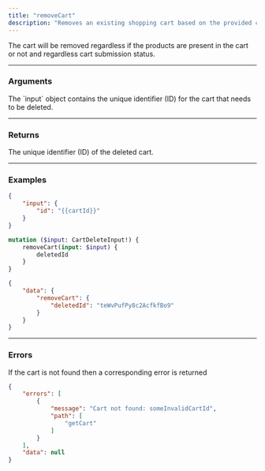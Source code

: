 ```yaml
---
title: "removeCart"
description: "Removes an existing shopping cart based on the provided cart ID. It allows users to remove a cart that is no longer needed or relevant."
---
```


<Warning> The cart will be removed regardless if the products are present in the cart or not and regardless cart submission status.</Warning>

---

### Arguments

<ParamField path="input" type="CartDeleteInput!">
  The `input` object contains the unique identifier (ID) for the cart that needs to be deleted.
</ParamField>

---

### Returns

<ParamField path="DeletedCart.deletedId" type="DeletedCart">
  The unique identifier (ID) of the deleted cart.
</ParamField>

---

### Examples

```json Query arguments
{
    "input": {
        "id": "{{cartId}}"
    }
}
```


```GraphQL GraphQL
mutation ($input: CartDeleteInput!) {
    removeCart(input: $input) {
        deletedId
    }
}
```

<ResponseExample>

```json Response
{
    "data": {
        "removeCart": {
            "deletedId": "teWvPufPy8c2AcfkfBo9"
        }
    }
}
```
</ResponseExample>

---

### Errors

If the cart is not found then a corresponding error is returned


```JSON JSON
{
    "errors": [
        {
            "message": "Cart not found: someInvalidCartId",
            "path": [
                "getCart"
            ]
        }
    ],
    "data": null
}
```